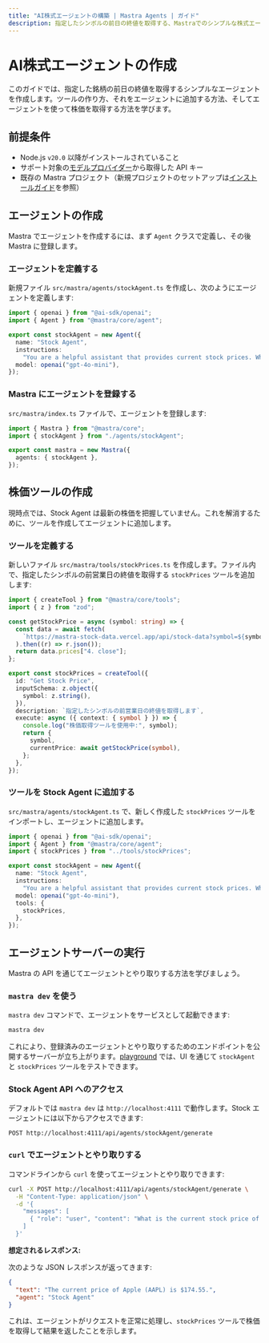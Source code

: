 ```yaml
---
title: "AI株式エージェントの構築 | Mastra Agents | ガイド"
description: 指定したシンボルの前日の終値を取得する、Mastraでのシンプルな株式エージェントの作成ガイド。
---
```





# AI株式エージェントの作成

このガイドでは、指定した銘柄の前日の終値を取得するシンプルなエージェントを作成します。ツールの作り方、それをエージェントに追加する方法、そしてエージェントを使って株価を取得する方法を学びます。

<YouTube id="rIaZ4l7y9wo" />



## 前提条件

- Node.js `v20.0` 以降がインストールされていること
- サポート対象の[モデルプロバイダー](/docs/getting-started/model-providers)から取得した API キー
- 既存の Mastra プロジェクト（新規プロジェクトのセットアップは[インストールガイド](/docs/getting-started/installation)を参照）



## エージェントの作成

Mastra でエージェントを作成するには、まず `Agent` クラスで定義し、その後 Mastra に登録します。

<Steps>

### エージェントを定義する

新規ファイル `src/mastra/agents/stockAgent.ts` を作成し、次のようにエージェントを定義します:

```ts copy filename="src/mastra/agents/stockAgent.ts"
import { openai } from "@ai-sdk/openai";
import { Agent } from "@mastra/core/agent";

export const stockAgent = new Agent({
  name: "Stock Agent",
  instructions:
    "You are a helpful assistant that provides current stock prices. When asked about a stock, use the stock price tool to fetch the stock price.",
  model: openai("gpt-4o-mini"),
});
```

### Mastra にエージェントを登録する

`src/mastra/index.ts` ファイルで、エージェントを登録します:

```ts copy filename="src/mastra/index.ts" {2, 5}
import { Mastra } from "@mastra/core";
import { stockAgent } from "./agents/stockAgent";

export const mastra = new Mastra({
  agents: { stockAgent },
});
```

</Steps>



## 株価ツールの作成

現時点では、Stock Agent は最新の株価を把握していません。これを解消するために、ツールを作成してエージェントに追加します。

<Steps>

### ツールを定義する

新しいファイル `src/mastra/tools/stockPrices.ts` を作成します。ファイル内で、指定したシンボルの前営業日の終値を取得する `stockPrices` ツールを追加します:

```ts filename="src/mastra/tools/stockPrices.ts"
import { createTool } from "@mastra/core/tools";
import { z } from "zod";

const getStockPrice = async (symbol: string) => {
  const data = await fetch(
    `https://mastra-stock-data.vercel.app/api/stock-data?symbol=${symbol}`,
  ).then((r) => r.json());
  return data.prices["4. close"];
};

export const stockPrices = createTool({
  id: "Get Stock Price",
  inputSchema: z.object({
    symbol: z.string(),
  }),
  description: `指定したシンボルの前営業日の終値を取得します`,
  execute: async ({ context: { symbol } }) => {
    console.log("株価取得ツールを使用中:", symbol);
    return {
      symbol,
      currentPrice: await getStockPrice(symbol),
    };
  },
});
```

### ツールを Stock Agent に追加する

`src/mastra/agents/stockAgent.ts` で、新しく作成した `stockPrices` ツールをインポートし、エージェントに追加します。

```ts copy filename="src/mastra/agents/stockAgent.ts" {3, 10-12}
import { openai } from "@ai-sdk/openai";
import { Agent } from "@mastra/core/agent";
import { stockPrices } from "../tools/stockPrices";

export const stockAgent = new Agent({
  name: "Stock Agent",
  instructions:
    "You are a helpful assistant that provides current stock prices. When asked about a stock, use the stock price tool to fetch the stock price.",
  model: openai("gpt-4o-mini"),
  tools: {
    stockPrices,
  },
});
```

</Steps>



## エージェントサーバーの実行

Mastra の API を通じてエージェントとやり取りする方法を学びましょう。

<Steps>

### `mastra dev` を使う

`mastra dev` コマンドで、エージェントをサービスとして起動できます:

```bash copy
mastra dev
```

これにより、登録済みのエージェントとやり取りするためのエンドポイントを公開するサーバーが立ち上がります。[playground](../../docs/server-db/local-dev-playground.mdx) では、UI を通じて `stockAgent` と `stockPrices` ツールをテストできます。

### Stock Agent API へのアクセス

デフォルトでは `mastra dev` は `http://localhost:4111` で動作します。Stock エージェントには以下からアクセスできます:

```
POST http://localhost:4111/api/agents/stockAgent/generate
```

### `curl` でエージェントとやり取りする

コマンドラインから `curl` を使ってエージェントとやり取りできます:

```bash copy
curl -X POST http://localhost:4111/api/agents/stockAgent/generate \
  -H "Content-Type: application/json" \
  -d '{
    "messages": [
      { "role": "user", "content": "What is the current stock price of Apple (AAPL)?" }
    ]
  }'
```

**想定されるレスポンス:**

次のような JSON レスポンスが返ってきます:

```json
{
  "text": "The current price of Apple (AAPL) is $174.55.",
  "agent": "Stock Agent"
}
```

これは、エージェントがリクエストを正常に処理し、`stockPrices` ツールで株価を取得して結果を返したことを示します。

</Steps>

